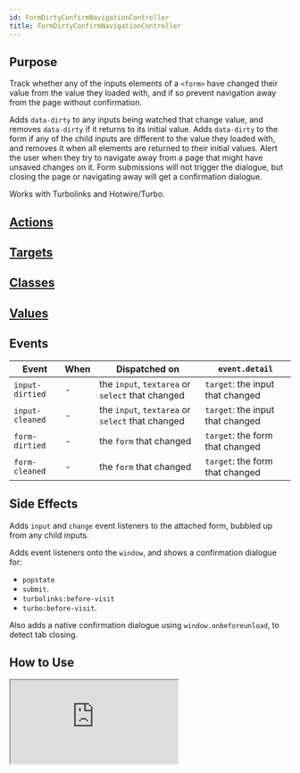 ```yaml
---
id: FormDirtyConfirmNavigationController
title: FormDirtyConfirmNavigationController
---
```



## Purpose

Track whether any of the inputs elements of a `<form>` have changed their value from the value they loaded with,
and if so prevent navigation away from the page without confirmation.

Adds `data-dirty` to any inputs being watched that change value, and removes `data-dirty` if it returns to its initial value.
Adds `data-dirty` to the form if any of the child inputs are different to the value they loaded with, and removes it when all elements are returned to their initial values.
Alert the user when they try to navigate away from a page that might have unsaved changes on it.
Form submissions will not trigger the dialogue, but closing the page or navigating away will get a confirmation dialogue.

Works with Turbolinks and Hotwire/Turbo.

## [Actions](https://stimulus.hotwire.dev/reference/actions)
<NoActions/>

## [Targets](https://stimulus.hotwire.dev/reference/targets)
<NoTargets/>

## [Classes](https://stimulus.hotwire.dev/reference/classes)
<NoClasses/>

## [Values](https://stimulus.hotwire.dev/reference/values)
<NoValues/>

## Events

| Event           | When | Dispatched on                                    | `event.detail`                   |
|-----------------|------|--------------------------------------------------|----------------------------------|
| `input-dirtied` | -    | the `input`, `textarea` or `select` that changed | `target`: the input that changed |
| `input-cleaned` | -    | the `input`, `textarea` or `select` that changed | `target`: the input that changed |
| `form-dirtied`  | -    | the `form`   that changed                        | `target`: the form that changed  |
| `form-cleaned`  | -    | the `form`   that changed                        | `target`: the form that changed  |

## Side Effects

Adds `input` and `change` event listeners to the attached form, bubbled up from any child inputs.

Adds event listeners onto the `window`, and shows a confirmation dialogue for:
- `popstate`
- `submit`.
- `turbolinks:before-visit`
- `turbo:before-visit`.

Also adds a native confirmation dialogue using `window.onbeforeunload`, to detect tab closing.

## How to Use

<iframe
  src="https:///stimulus-library.netlify.app/controllers/form_dirty_confirm_navigation_controller.html"
  style={{width: "100%", height: "500px", border: "0", borderRadius: "4px", overflow: "hidden"}}
  sandbox="allow-forms allow-modals allow-popups allow-presentation allow-same-origin allow-scripts"
/>
